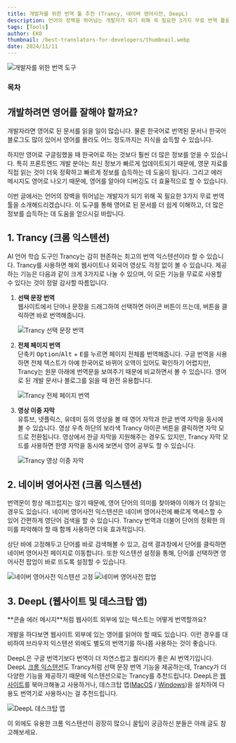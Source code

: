 ```yaml
---
title: 개발자를 위한 번역 툴 추천 (Trancy, 네이버 영어사전, DeepL)
description: 언어의 장벽을 뛰어넘는 개발자가 되기 위해 꼭 필요한 3가지 무료 번역 툴을 소개해드리겠습니다. 이 도구를 통해 영어로 된 문서를 더 쉽게 이해하고, 더 많은 정보를 습득하는 데 도움을 얻으시길 바랍니다.
tags: [Tools]
author: EKO
thumbnail: /best-translators-for-developers/thumbnail.webp
date: 2024/11/11
---
```


<Image src="/best-translators-for-developers/thumbnail.webp" alt="개발자를 위한 번역 도구" />

### 목차

## 개발하려면 영어를 잘해야 할까요?

개발자라면 영어로 된 문서를 읽을 일이 많습니다. 물론 한국어로 번역된 문서나 한국어 블로그도 많이 있어서 영어를 몰라도 어느 정도까지는 지식을 습득할 수 있습니다.

하지만 영어로 구글링했을 때 한국어로 하는 것보다 훨씬 더 많은 정보를 얻을 수 있습니다. 특히 프론트엔드 개발 분야는 최신 정보가 빠르게 업데이트되기 때문에, 영문 자료를 직접 읽는 것이 더욱 정확하고 빠르게 정보를 습득하는 데 도움이 됩니다. 그리고 에러 메시지도 영어로 나오기 때문에, 영어를 알아야 디버깅도 더 효율적으로 할 수 있습니다.

이번 글에서는 언어의 장벽을 뛰어넘는 개발자가 되기 위해 꼭 필요한 3가지 무료 번역 툴을 소개해드리겠습니다. 이 도구를 통해 영어로 된 문서를 더 쉽게 이해하고, 더 많은 정보를 습득하는 데 도움을 얻으시길 바랍니다.

## 1. Trancy (크롬 익스텐션)

<Link url="https://chromewebstore.google.com/detail/ai-subtitles-immersive-tr/mjdbhokoopacimoekfgkcoogikbfgngb" />

AI 언어 학습 도구인 Trancy는 감히 현존하는 최고의 번역 익스텐션이라 할 수 있습니다. Trancy를 사용하면 해외 웹사이트나 외국어 영상도 걱정 없이 볼 수 있습니다. 제공하는 기능은 다음과 같이 크게 3가지로 나눌 수 있으며, 이 모든 기능을 무료로 사용할 수 있다는 것이 정말 감사할 따름입니다.

1. **선택 문장 번역**  
    웹사이트에서 단어나 문장을 드래그하여 선택하면 아이콘 버튼이 뜨는데, 버튼을 클릭하면 바로 번역해줍니다.

   <Image src="/best-translators-for-developers/01.gif" alt="Trancy 선택 문장 번역" />

2. **전체 페이지 번역**  
    단축키 <kbd>Option</kbd>/<kbd>Alt</kbd> + <kbd>E</kbd>를 누르면 페이지 전체를 번역해줍니다. 구글 번역을 사용하면 전체 텍스트가 아예 한국어로 바뀌어 오역이 있어도 확인하기 어렵지만, Trancy는 원문 아래에 번역문을 보여주기 때문에 비교하면서 볼 수 있습니다. 영어로 된 개발 문서나 블로그를 읽을 때 완전 유용합니다.

   <Image src="/best-translators-for-developers/02.gif" alt="Trancy 전체 페이지 번역" />

3. **영상 이중 자막**  
   유튜브, 넷플릭스, 유데미 등의 영상을 볼 때 영어 자막과 한글 번역 자막을 동시에 볼 수 있습니다. 영상 우측 하단의 보라색 Trancy 아이콘 버튼을 클릭하면 자막 모드로 전환됩니다. 영상에서 한글 자막을 지원해주는 경우도 있지만, Trancy 자막 모드를 사용하면 한영 자막을 동시에 보면서 영어 공부도 할 수 있습니다.

   <Image src="/best-translators-for-developers/03.webp" alt="Trancy 영상 이중 자막" />

## 2. 네이버 영어사전 (크롬 익스텐션)

<Link url="https://chromewebstore.google.com/detail/%EB%84%A4%EC%9D%B4%EB%B2%84-%EC%98%81%EC%96%B4%EC%82%AC%EC%A0%84-naver-english-di/jfibpeiddefellcfgnijpcpddoimbdij" />

번역문이 항상 매끄럽지는 않기 때문에, 영어 단어의 의미를 찾아봐야 이해가 더 잘되는 경우도 있습니다. 네이버 영어사전 익스텐션은 네이버 영어사전에 빠르게 액세스할 수 있어 간편하게 영단어 검색을 할 수 있습니다. Trancy 번역과 더불어 단어의 정확한 의미를 파악해야 할 때 함께 사용하면 더욱 효과적입니다.

상단 바에 고정해두고 단어를 바로 검색해볼 수 있고, 검색 결과창에서 단어를 클릭하면 네이버 영어사전 페이지로 이동합니다. 또한 익스텐션 설정을 통해, 단어를 선택하면 영어사전 팝업이 바로 뜨도록 설정할 수 있습니다.

<Image
  src="/best-translators-for-developers/04.png"
  alt="네이버 영어사전 익스텐션 고정"
  caption="상단 바에 고정하여 사용하기"
  fullWidth={false}
/>
<Image
  src="/best-translators-for-developers/05.png"
  alt="네이버 영어사전 팝업"
  caption="단어 선택 시 팝업 띄우기"
  fullWidth={false}
/>

## 3. DeepL (웹사이트 및 데스크탑 앱)

<Link url="https://www.deepl.com/ko/translator" />

<Callout emoji="❗️">
  **콘솔 에러 메시지**처럼 웹사이트 외부에 있는 텍스트는 어떻게 번역할까요?
</Callout>

개발을 하다보면 웹사이트 외부에 있는 영어를 읽어야 할 때도 있습니다. 이런 경우를 대비하여 브라우저 익스텐션 외에도 별도의 번역기를 하나쯤 사용하는 것이 좋습니다.

DeepL은 구글 번역기보다 번역이 더 자연스럽고 퀄리티가 좋은 AI 번역기입니다. DeepL [크롬 익스텐션](https://chromewebstore.google.com/detail/deepl-ai-translator-and-w/cofdbpoegempjloogbagkncekinflcnj)도 Trancy처럼 선택 문장 번역 기능을 제공하는데, Trancy가 더 다양한 기능을 제공하기 때문에 익스텐션으로는 Trancy를 추천드립니다. DeepL은 [웹사이트](https://www.deepl.com/ko/translator)를 북마크해놓고 사용하거나, 데스크탑 앱([MacOS](https://www.deepl.com/en/macos-app) / [Windows](https://www.deepl.com/ko/windows-app))을 설치하여 다용도 번역기로 사용하시는 걸 추천드립니다.

<Image src="/best-translators-for-developers/06.png" alt="DeepL 데스크탑 앱" />

이 외에도 유용한 크롬 익스텐션이 굉장히 많으니 꿀팁이 궁금하신 분들은 아래 글도 참고해보세요.

<Link url="https://chaechae.life/blog/best-chrome-extensions-for-developers" />
